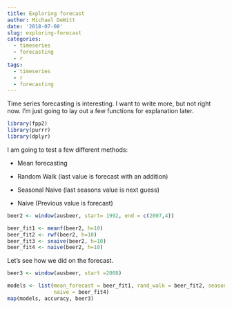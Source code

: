 ```yaml
---
title: Exploring forecast
author: Michael DeWitt
date: '2018-07-08'
slug: exploring-forecast
categories:
  - timeseries
  - forecasting
  - r
tags:
  - timeseries
  - r
  - forecasting
---
```


Time series forecasting is interesting. I want to write more,  but not right now. I'm just going to lay out a few functions for explanation later.

```r
library(fpp2)
library(purrr)
library(dplyr)
```

I am going to test a few different methods:

* Mean forecasting

* Random Walk (last value is forecast with an addition)

* Seasonal Naive (last seasons value is next guess)

* Naive (Previous value is forecast)

```r
beer2 <- window(ausbeer, start= 1992, end = c(2007,4))

beer_fit1 <- meanf(beer2, h=10)
beer_fit2 <- rwf(beer2, h=10)
beer_fit3 <- snaive(beer2, h=10)
beer_fit4 <- naive(beer2, h=10)
```


Let's see how we did on the forecast.

```r
beer3 <- window(ausbeer, start =2008)

models <- list(mean_forecast = beer_fit1, rand_walk = beer_fit2, seasonal_naive = beer_fit3,
               naive = beer_fit4)
map(models, accuracy, beer3)

```

